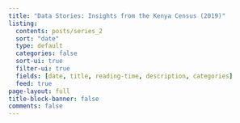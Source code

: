 ```yaml
---
title: "Data Stories: Insights from the Kenya Census (2019)"
listing:
  contents: posts/series_2
  sort: "date"
  type: default
  categories: false
  sort-ui: true
  filter-ui: true
  fields: [date, title, reading-time, description, categories]
  feed: true
page-layout: full
title-block-banner: false
comments: false
---
```

